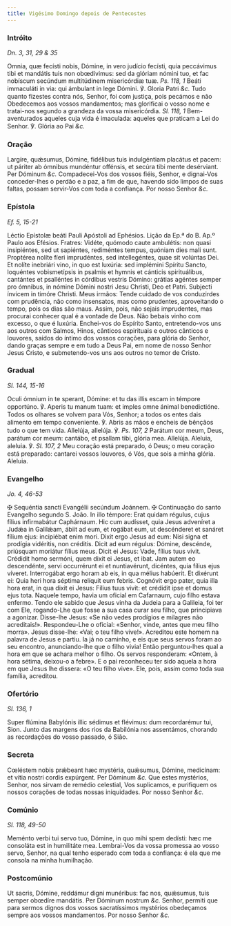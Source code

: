 ```yaml
---
title: Vigésimo Domingo depois de Pentecostes
---
```


### Intróito

_Dn. 3, 31, 29 & 35_

<div class="grid grid-cols-2 gap-5">
  <span class="text-justify">
    Omnia, quæ fecísti nobis, Dómine, in vero judício fecísti, quia peccávimus
    tibi et mandátis tuis non obœdívimus: sed da glóriam nómini tuo, et fac
    nobíscum secúndum multitúdinem misericórdiæ tuæ. <em>Ps. 118, 1</em> Beáti
    immaculáti in via: qui ámbulant in lege Dómini. ℣. Gloria Patri <em>&c.</em>
  </span>
  <span class="text-justify">
    Tudo quanto fizestes contra nós, Senhor, foi com justiça, pois pecámos e não
    Obedecemos aos vossos mandamentos; mas glorificai o vosso nome e tratai-nos
    segundo a grandeza da vossa misericórdia. <em>Sl. 118, 1</em>
    Bem-aventurados aqueles cuja vida é imaculada: aqueles que praticam a Lei do
    Senhor. ℣. Glória ao Pai <em>&c.</em>
  </span>
</div>

### Oração

<div class="grid grid-cols-2 gap-5">
  <span class="text-justify">
    Largíre, quǽsumus, Dómine, fidélibus tuis indulgéntiam placátus et pacem: ut
    páriter ab ómnibus mundéntur offénsis, et secúra tibi mente desérviant. Per
    Dóminum <em>&c.</em>
  </span>
  <span class="text-justify">
    Compadecei-Vos dos vossos fiéis, Senhor, e dignai-Vos conceder-lhes o perdão
    e a paz, a fim de que, havendo sido limpos de suas faltas, possam servir-Vos
    com toda a confiança. Por nosso Senhor <em>&c.</em>
  </span>
</div>

### Epístola

_Ef. 5, 15-21_

<div class="grid grid-cols-2 gap-5">
  <span class="text-justify">
    Léctio Epístolæ beáti Pauli Apóstoli ad Ephésios.
  </span>
  <span class="text-justify">Lição da Ep.ª do B. Ap.º Paulo aos Efésios.</span>
  <span class="text-justify">
    Fratres: Vidéte, quómodo caute ambulétis: non quasi insipiéntes, sed ut
    sapiéntes, rediméntes tempus, quóniam dies mali sunt. Proptérea nolíte fíeri
    imprudéntes, sed intellegéntes, quae sit volúntas Dei. Et nolíte inebriári
    vino, in quo est luxúria: sed implémini Spíritu Sancto, loquéntes
    vobismetípsis in psalmis et hymnis et cánticis spirituálibus, cantántes et
    psalléntes in córdibus vestris Dómino: grátias agéntes semper pro ómnibus,
    in nómine Dómini nostri Jesu Christi, Deo et Patri. Subjecti ínvicem in
    timóre Christi.
  </span>
  <span class="text-justify">
    Meus irmãos: Tende cuidado de vos conduzirdes com prudência, não como
    insensatos, mas como prudentes, aproveitando o tempo, pois os dias são maus.
    Assim, pois, não sejais imprudentes, mas procurai conhecer qual é a vontade
    de Deus. Não bebais vinho com excesso, o que é luxúria. Enchei-vos do
    Espírito Santo, entretendo-vos uns aos outros com Salmos, Hinos, cânticos
    espirituais e outros cânticos e louvores, saídos do íntimo dos vossos
    corações, para glória do Senhor, dando graças sempre e em tudo a Deus Pai,
    em nome de nosso Senhor Jesus Cristo, e submetendo-vos uns aos outros no
    temor de Cristo.
  </span>
</div>

### Gradual

_Sl. 144, 15-16_

<div class="grid grid-cols-2 gap-5">
  <span class="text-justify">
    Oculi ómnium in te sperant, Dómine: et tu das illis escam in témpore
    opportúno. ℣. Aperis tu manum tuam: et imples omne ánimal benedictióne.
  </span>
  <span class="text-justify">
    Todos os olhares se volvem para Vós, Senhor; a todos os entes dais alimento
    em tempo conveniente. ℣. Abris as mãos e encheis de bênçãos tudo o que tem
    vida.
  </span>
  <span class="text-justify">
    Allelúja, allelúja. ℣. <em>Ps. 107, 2</em> Parátum cor meum, Deus, parátum
    cor meum: cantábo, et psallam tibi, glória mea. Allelúja.
  </span>
  <span class="text-justify">
    Aleluia, aleluia. ℣. <em>Sl. 107, 2</em> Meu coração está preparado, ó Deus;
    o meu coração está preparado: cantarei vossos louvores, ó Vós, que sois a
    minha glória. Aleluia.
  </span>
</div>

### Evangelho

_Jo. 4, 46-53_

<div class="grid grid-cols-2 gap-5">
  <span class="text-justify">
    <span class="text-red-500">✠</span> Sequéntia sancti Evangélii secúndum
    Joánnem.
  </span>
  <span class="text-justify">
    <span class="text-red-500">✠</span> Continuação do santo Evangelho segundo
    S. João.
  </span>
  <span class="text-justify">
    In illo témpore: Erat quidam régulus, cujus fílius infirmabátur Caphárnaum.
    Hic cum audísset, quia Jesus adveníret a Judǽa in Galilǽam, ábiit ad eum, et
    rogábat eum, ut descénderet et sanáret fílium ejus: incipiébat enim mori.
    Dixit ergo Jesus ad eum: Nisi signa et prodígia vidéritis, non créditis.
    Dicit ad eum régulus: Dómine, descénde, priúsquam moriátur fílius meus.
    Dicit ei Jesus: Vade, fílius tuus vivit. Crédidit homo sermóni, quem dixit
    ei Jesus, et ibat. Jam autem eo descendénte, servi occurrérunt ei et
    nuntiavérunt, dicéntes, quia fílius ejus víveret. Interrogábat ergo horam ab
    eis, in qua mélius habúerit. Et dixérunt ei: Quia heri hora séptima relíquit
    eum febris. Cognóvit ergo pater, quia illa hora erat, in qua dixit ei Jesus:
    Fílius tuus vivit: et crédidit ipse et domus ejus tota.
  </span>
  <span class="text-justify">
    Naquele tempo, havia um oficial em Cafarnaum, cujo filho estava enfermo.
    Tendo ele sabido que Jesus vinha da Judeia para a Galileia, foi ter com Ele,
    rogando-Lhe que fosse a sua casa curar seu filho, que principiava a
    agonizar. Disse-lhe Jesus: «Se não vedes prodígios e milagres não
    acreditais!». Respondeu-Lhe o oficial: «Senhor, vinde, antes que meu filho
    morra». Jesus disse-lhe: «Vai; o teu filho vive!». Acreditou este homem na
    palavra de Jesus e partiu. Ia já no caminho, e eis que seus servos foram ao
    seu encontro, anunciando-lhe que o filho vivia! Então perguntou-lhes qual a
    hora em que se achara melhor o filho. Os servos responderam: «Ontem, à hora
    sétima, deixou-o a febre». E o pai reconheceu ter sido aquela a hora em que
    Jesus lhe dissera: «O teu filho vive». Ele, pois, assim como toda sua
    família, acreditou.
  </span>
</div>

### Ofertório

_Sl. 136, 1_

<div class="grid grid-cols-2 gap-5">
  <span class="text-justify">
    Super flúmina Babylónis illic sédimus et flévimus: dum recordarémur tui,
    Sion.
  </span>
  <span class="text-justify">
    Junto das margens dos rios da Babilónia nos assentámos, chorando as
    recordações do vosso passado, ó Sião.
  </span>
</div>

### Secreta

<div class="grid grid-cols-2 gap-5">
  <span class="text-justify">
    Cœléstem nobis prǽbeant hæc mystéria, quǽsumus, Dómine, medicínam: et vítia
    nostri cordis expúrgent. Per Dóminum <em>&c.</em>
  </span>
  <span class="text-justify">
    Que estes mystérios, Senhor, nos sirvam de remédio celestial, Vos
    suplicamos, e purifiquem os nossos corações de todas nossas iniquidades. Por
    nosso Senhor <em>&c.</em>
  </span>
</div>

### Comúnio

_Sl. 118, 49-50_

<div class="grid grid-cols-2 gap-5">
  <span class="text-justify">
    Meménto verbi tui servo tuo, Dómine, in quo mihi spem dedísti: hæc me
    consoláta est in humilitáte mea.
  </span>
  <span class="text-justify">
    Lembrai-Vos da vossa promessa ao vosso servo, Senhor, na qual tenho esperado
    com toda a confiança: é ela que me consola na minha humilhação.
  </span>
</div>

### Postcomúnio

<div class="grid grid-cols-2 gap-5">
  <span class="text-justify">
    Ut sacris, Dómine, reddámur digni munéribus: fac nos, quǽsumus, tuis semper
    obœdíre mandátis. Per Dóminum nostrum <em>&c.</em>
  </span>
  <span class="text-justify">
    Senhor, permiti que para sermos dignos dos vossos sacratíssimos mystérios
    obedeçamos sempre aos vossos mandamentos. Por nosso Senhor <em>&c.</em>
  </span>
</div>
